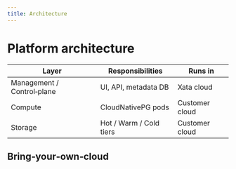 ```yaml
---
title: Architecture
---
```


# Platform architecture

<!-- TODO: import updated pitch‑deck diagram -->

| Layer | Responsibilities | Runs in |
| --- | --- | --- |
| Management / Control‑plane | UI, API, metadata DB | Xata cloud |
| Compute | CloudNativePG pods | Customer cloud |
| Storage | Hot / Warm / Cold tiers | Customer cloud |

## Bring‑your‑own‑cloud

<!-- TODO: high‑level IAM role diagram + VPC notes -->
